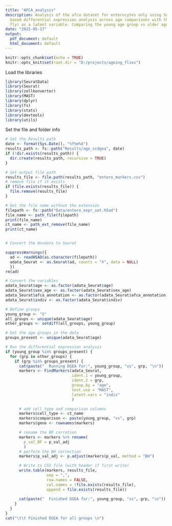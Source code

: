 ```yaml
---
title: "AFCA_analysis"
description: Analysis of the afca dataset for enterocytes only using Seurat for MAST
  based differential expression analysis across age comparisons with the sample (individual
  fly) as a latent variable. Comparing the young age group vs older age groups
date: "2025-05-17"
output:
  pdf_document: default
  html_document: default
---
```


```r
knitr::opts_chunk$set(echo = TRUE)
knitr::opts_knit$set(root.dir = "D:/projects/ageing_flies")
```

Load the libraries 
```r
library(SeuratData)
library(Seurat)
library(zellkonverter)
library(MAST)
library(dplyr)
library(fs)
library(stats)
library(devtools)
library(utils)
```

Set the file and folder info
```r
# Set the Results path
date <- format(Sys.Date(), "%Y%m%d")
results_path <- fs::path("Results/age_scdgea", date)
if (!dir.exists(results_path)) {
  dir.create(results_path, recursive = TRUE)
}

# Set output file path
results_file <- file.path(results_path, "entero_markers.csv")
# remove file if it exists
if (file.exists(results_file)) {
  file.remove(results_file)
}
```


```r

# Get the file name without the extension
filepath <- fs::path("Data/entero_expr_set.h5ad")
file_name <- path_file(filepath)
print(file_name)
ct_name <- path_ext_remove(file_name)
print(ct_name)


# Convert the Anndata to Seurat

suppressWarnings({
  ad <- readH5AD(as.character(filepath))
  adata_Seurat <- as.Seurat(ad, counts = "X", data = NULL)
  })
rm(ad)

# Convert the variables 
adata_Seurat$age <- as.factor(adata_Seurat$age)
adata_Seurat$sex_age <- as.factor(adata_Seurat$sex_age)
adata_Seurat$afca_annotation <- as.factor(adata_Seurat$afca_annotation)
adata_Seurat$indiv <- as.factor(adata_Seurat$indiv)

# Define groups 
young_group <- "5" 
all_groups <- unique(adata_Seurat$age)
other_groups <- setdiff(all_groups, young_group)

# Get the age groups in the data 
groups_present <- unique(adata_Seurat$age)

# Run the differential expression analysis
if (young_group %in% groups_present) {
  for (grp in other_groups) {
    if (grp %in% groups_present) {
      cat(paste("  Running DGEA for:", young_group, "vs", grp, "\n"))
      markers <- FindMarkers(adata_Seurat,
                             ident.1 = young_group,
                             ident.2 = grp,
                             group.by = "age",
                             test.use = "MAST",
                             latent.vars = "indiv"
                             )

      # add cell type and comparison columns
      markers$cell_type <- ct_name
      markers$comparison <- paste(young_group, "vs", grp)
      markers$gene <- rownames(markers)

      # rename the BF corretion
      markers <- markers %>% rename(
        p_val_BF = p_val_adj
        )
      # perform the BH correction
      markers$p_val_adj <- p.adjust(markers$p_val, method = "BH")

      # Write to CSV file (with header if first write)
      write.table(markers, results_file,
                  sep = ",",
                  row.names = FALSE,
                  col.names = !file.exists(results_file),
                  append = file.exists(results_file))
      
      cat(paste("  Finished DGEA for:", young_group, "vs", grp, "\n"))
    }
  }
}
cat("\t\t Finished DGEA for all groups \n")

  

```












